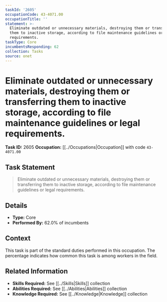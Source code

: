 ```yaml
---
taskId: '2605'
occupationCode: 43-4071.00
occupationTitle: ''
statement: >-
  Eliminate outdated or unnecessary materials, destroying them or transferring
  them to inactive storage, according to file maintenance guidelines or legal
  requirements.
taskType: Core
incumbentsResponding: 62
collection: Tasks
source: onet
---
```

# Eliminate outdated or unnecessary materials, destroying them or transferring them to inactive storage, according to file maintenance guidelines or legal requirements.

**Task ID:** 2605
**Occupation:** [[../Occupations|Occupation]] with code `43-4071.00`

## Task Statement

> Eliminate outdated or unnecessary materials, destroying them or transferring them to inactive storage, according to file maintenance guidelines or legal requirements.

## Details

- **Type:** Core
- **Performed By:** 62.0% of incumbents

## Context

This task is part of the standard duties performed in this occupation. The percentage indicates how common this task is among workers in the field.

## Related Information

- **Skills Required:** See [[../Skills|Skills]] collection
- **Abilities Required:** See [[../Abilities|Abilities]] collection
- **Knowledge Required:** See [[../Knowledge|Knowledge]] collection

